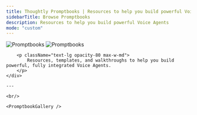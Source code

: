 ```yaml
---
title: Thoughtly Promptbooks | Resources to help you build powerful Voice Agents
sidebarTitle: Browse Promptbooks
description: Resources to help you build powerful Voice Agents
mode: "custom"
---
```



<div className='px-4 mx-auto max-w-8xl lg:px-12 min-h-screen'>
	<div className='py-8 pointer-events-none cursor-default'>
		<img className="block dark:hidden mb-8" src="/images/misc/promptbooks-light.svg" alt="Promptbooks" />
		<img className="hidden dark:block mb-8" src="/images/misc/promptbooks-dark.svg" alt="Promptbooks" />

		<p className="text-lg opacity-80 max-w-md">
			Resources, templates, and walkthroughs to help you build powerful, fully integrated Voice Agents.
		</p>
	</div>
	
	---

	<br/>

	<PromptbookGallery />
	
</div>

<CustomFooter />
